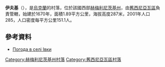 {{coord|49|39|12|N|27|34|11|E|scale:100000|display=title}}

'''伊夫基'''（{{lang-uk|Івки}}），是[[烏克蘭|烏克蘭]]的村落，位於該國西部[[赫梅利尼茨基州|赫梅利尼茨基州]]，由[[舊西尼亞瓦區|舊西尼亞瓦區]]負責管轄，始建於1670年，面積1.89平方公里，海拔高度287米，2001年人口285，人口密度每平方公里151.1人。

==參考資料==
* [http://weather.in.ua/ua/hmel'nickaja/9486 Погода в селі Івки]{{Wayback|url=http://weather.in.ua/ua/hmel'nickaja/9486 |date=20160305213023 }}

{{DEFAULTSORT:Івки}}
[[Category:赫梅利尼茨基州村落|Category:赫梅利尼茨基州村落]]
[[Category:舊西尼亞瓦區村落|Category:舊西尼亞瓦區村落]]


{{Khmelnytskyi-geo-stub}}